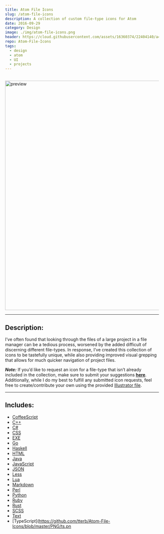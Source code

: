 ```yaml
---
title: Atom File Icons
slug: /atom-file-icons
description: A collection of custom file-type icons for Atom
date: 2016-09-29
category: Design
image: ./img/atom-file-icons.png
header: https://cloud.githubusercontent.com/assets/16360374/22404140/a46933d4-e5df-11e6-9d13-00cb87228bff.png
repo: Atom-File-Icons
tags:
  - design
  - atom
  - UI
  - projects
---
```


<br/>
  <img class="center" src="https://cloud.githubusercontent.com/assets/16360374/18630210/c95248d4-7e1f-11e6-8dda-c6c590dd53b3.png" width="750" align="center" margin="auto" alt="preview" title="Preview"/>
<br/>

<hr/>

## Description:
I&rsquo;ve often found that looking through the files of a large project in a file manager can be a tedious process, worsened by the added difficult of discerning different file-types. In response, I&rsquo;ve created this collection of icons to be tastefully unique, while also providing improved visual grepping that allows for much quicker navigation of project files.

***Note:*** If you&rsquo;d like to request an icon for a file-type that isn&rsquo;t already included in the collection, make sure to submit your suggestions [**here**](https://github.com/tterb/Atom-File-Icons/issues/new).
Additionally, while I do my best to fulfill any submitted icon requests, feel free to create/contribute your own using the provided [Illustrator file](https://github.com/tterb/Atom-File-Icons/blob/master/AI/AtomFileIcons.ai).
<br/>

_____________________

## Includes:
  * [CoffeeScript](https://github.com/tterb/Atom-File-Icons/blob/master/PNG/coffee.png)
  * [C++](https://github.com/tterb/Atom-File-Icons/blob/master/PNG/cpp.png)
  * [C#](https://github.com/tterb/Atom-File-Icons/blob/master/PNG/cs.png)
  * [CSS](https://github.com/tterb/Atom-File-Icons/blob/master/PNG/css.png)
  * [EXE](https://github.com/tterb/Atom-File-Icons/blob/master/PNG/exe.png)
  * [Go](https://github.com/tterb/Atom-File-Icons/blob/master/PNG/go.png)
  * [Haskell](https://github.com/tterb/Atom-File-Icons/blob/master/PNG/hs.png)
  * [HTML](https://github.com/tterb/Atom-File-Icons/blob/master/PNG/html.png)
  * [Java](https://github.com/tterb/Atom-File-Icons/blob/master/PNG/java.png)
  * [JavaScript](https://github.com/tterb/Atom-File-Icons/blob/master/PNG/js.png)
  * [JSON](https://github.com/tterb/Atom-File-Icons/blob/master/PNG/json.png)
  * [Less](https://github.com/tterb/Atom-File-Icons/blob/master/PNG/less.png)
  * [Lua](https://github.com/tterb/Atom-File-Icons/blob/master/PNG/lua.png)
  * [Markdown](https://github.com/tterb/Atom-File-Icons/blob/master/PNG/md.png)
  * [Perl](https://github.com/tterb/Atom-File-Icons/blob/master/PNG/pl.png)
  * [Python](https://github.com/tterb/Atom-File-Icons/blob/master/PNG/py.png)
  * [Ruby](https://github.com/tterb/Atom-File-Icons/blob/master/PNG/rb.png)
  * [Rust](https://github.com/tterb/Atom-File-Icons/blob/master/PNG/rs.png)
  * [SCSS](https://github.com/tterb/Atom-File-Icons/blob/master/PNG/scss.png)
  * [Text](https://github.com/tterb/Atom-File-Icons/blob/master/PNG/txt.png)
  * [TypeScript](https://github.com/tterb/Atom-File-Icons/blob/master/PNG/ts.pn
